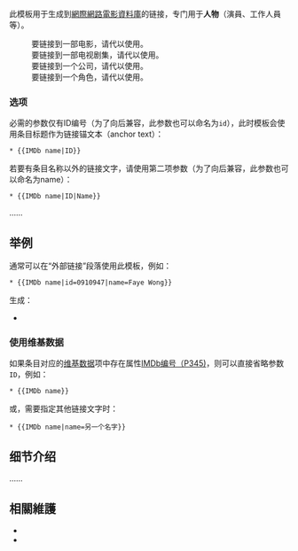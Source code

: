 <noinclude>{{template doc page viewed directly}}</noinclude>
{{high-use|10097}}
{{Uses Wikidata|P345|section=使用维基数据}}
<!-- 在本行下編輯模板說明 -->
此模板用于生成到[[網際網路電影資料庫]]的链接，专门用于'''人物'''（演員、工作人員等）。
:要链接到一部电影，请代以使用{{tl|imdb title}}。
:要链接到一部电视剧集，请代以使用{{tl|imdb episode}}。
:要链接到一个公司，请代以使用{{tl|imdb company}}。
:要链接到一个角色，请代以使用{{tl|imdb character}}。

=== 选项 ===
必需的参数仅有ID编号（为了向后兼容，此参数也可以命名为<code>id</code>），此时模板会使用条目标题作为链接锚文本（anchor text）：
<pre>
* {{IMDb name|ID}}
</pre>
若要有条目名称以外的链接文字，请使用第二项参数（为了向后兼容，此参数也可以命名为name）：
<pre>
* {{IMDb name|ID|Name}}
</pre>
……
== 举例 ==
通常可以在“外部链接”段落使用此模板，例如：
<pre>
* {{IMDb name|id=0910947|name=Faye Wong}}
</pre>
生成：
* {{IMDb name|id=0910947|name=Faye Wong}}

===使用维基数据===

如果条目对应的[[维基数据]]项中存在属性[[d:Property:P345|IMDb编号（P345)]]，则可以直接省略参数<code>ID</code>，例如：

<pre>
* {{IMDb name}}
</pre>

或，需要指定其他链接文字时：

<pre>
* {{IMDb name|name=另一个名字}}
</pre>

== 细节介绍 ==
……<!-- 请参考英文模板文档。 -->
<!-- 
This is a template to generate links to [[Internet Movie Database]], '''used exclusively for ''PEOPLE'''''.

:To link a movie, use {{tl|imdb title}} instead.
:To link a tv episode, use {{tl|imdb episode}} instead.
:To link a company, use {{tl|imdb company}} instead.
:To link a character, use {{tl|imdb character}} instead.

=== Options ===
The required parameter is just the ID number (for backward compatibility, the parameter can be named <code>id</code>) and the template then uses the article title as the [[anchor text]]:
<pre>
* {{imdb name|ID}}
</pre>
To have the link text be other than the article name, use second parameter (for backward compatibility, it can be named <code>name</code>):
<pre>
* {{imdb name|ID|Name}}
</pre>
 -->
==相關維護==
*{{clc|IMDb模板沒有設置ID}}
*{{clc|IMDb模板含有無效ID}}
<includeonly>{{sandbox other||
[[Category:电影外部链接模板]]
[[Category:人物外部资源模板]]
}}</includeonly>